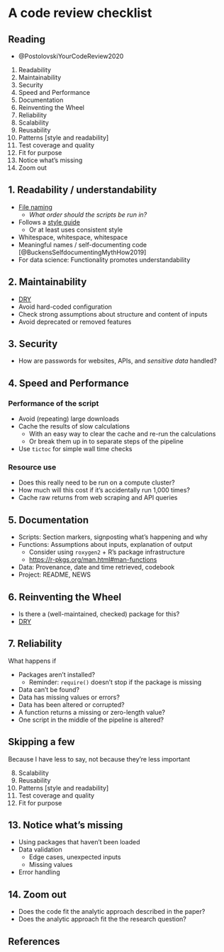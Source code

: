 # A code review checklist #

## Reading

- @PostolovskiYourCodeReview2020

1. Readability
2. Maintainability
3. Security
4. Speed and Performance
5. Documentation
6. Reinventing the Wheel
7. Reliability
8. Scalability
9. Reusability
10. Patterns [style and readability]
11. Test coverage and quality
12. Fit for purpose
13. Notice what's missing
14. Zoom out


## 1. Readability / understandability

- [File naming](https://style.tidyverse.org/files.html)
    - *What order should the scripts be run in?* 
- Follows a [style guide](https://style.tidyverse.org/)
    - Or at least uses consistent style
- Whitespace, whitespace, whitespace
- Meaningful names / self-documenting code [@BuckensSelfdocumentingMythHow2019]
- For data science: Functionality promotes understandability
    
## 2. Maintainability

- [DRY](https://en.wikipedia.org/wiki/Don%27t_repeat_yourself)
- Avoid hard-coded configuration
- Check strong assumptions about structure and content of inputs
- Avoid deprecated or removed features

## 3. Security

- How are passwords for websites, APIs, and *sensitive data* handled? 

## 4. Speed and Performance

### Performance of the script

- Avoid (repeating) large downloads
- Cache the results of slow calculations
    - With an easy way to clear the cache and re-run the calculations
    - Or break them up in to separate steps of the pipeline
- Use `tictoc` for simple wall time checks

### Resource use

- Does this really need to be run on a compute cluster? 
- How much will this cost if it's accidentally run 1,000 times?
- Cache raw returns from web scraping and API queries


## 5. Documentation

- Scripts: Section markers, signposting what's happening and why
- Functions: Assumptions about inputs, explanation of output
    - Consider using `roxygen2` + R's package infrastructure
    - <https://r-pkgs.org/man.html#man-functions>
- Data: Provenance, date and time retrieved, codebook
- Project: README, NEWS


## 6. Reinventing the Wheel

- Is there a (well-maintained, checked) package for this? 
- [DRY](https://en.wikipedia.org/wiki/Don%27t_repeat_yourself)


## 7. Reliability

What happens if

- Packages aren't installed?
    - Reminder: `require()` doesn't stop if the package is missing
- Data can't be found?
- Data has missing values or errors? 
- Data has been altered or corrupted? 
- A function returns a missing or zero-length value? 
- One script in the middle of the pipeline is altered? 


## Skipping a few

Because I have less to say, not because they're less important

8. Scalability
9. Reusability
10. Patterns [style and readability]
11. Test coverage and quality
12. Fit for purpose


## 13. Notice what's missing

- Using packages that haven't been loaded
- Data validation
    - Edge cases, unexpected inputs
    - Missing values
- Error handling

    
## 14. Zoom out

- Does the code fit the analytic approach described in the paper? 
- Does the analytic approach fit the the research question? 

## References 

<!--
## An Example Code Review ##

- We'll review the code for @ColomboIntellectuallyHumblePrejudiced2020
    - Data and code available at <https://osf.io/k5qmw/>
    
- I find a lot of problems
    - But don't read this as criticizing the authors
    - These types of problems are widespread in computational science
    - Because researchers aren't trained to look for, prevent, and correct these problems
    - **Take home message: Do code review as part of your research and it won't be this painful**
    

### A shortened checklist ###

0. What happens if you just run the script? 
1. Readability
2. Maintainability
3. Documentation
4. Reliability

### Project organization ###

- No documentation
    - README, attribution
    - Data provenance, codebook
- Folder and file names
    - Folder names suggest an order
    - Which files are inputs and which are outputs? 
    - Date stamps in file names - was version control used? 
    - Inconsistent styles in file names
- Are the inputs for the `meta` analysis the outputs from the studies? 
    - What happens if something changes in the study analyses? 

### `study1` ###

0. Just run the script
    - Error on line 16
    - Trying to take a subset of columns from the data being read in
    - Using column indices
    - But the indices don't match the number of columns in the data
    - We can't recover from this without documentation for the data
        - What columns should be in the raw data, and what columns will be used for the analysis? 

1. Readability
    - Long lines, inconsistent whitespace
    - Repetitive chunks of analysis aren't documented
        - Could be put into function(s) with meaningful names

2. Maintainability
    - Lots of repetition: lines 25-41; analysis on 90-95; numerous places throughout
    - Doesn't seem like this analysis is being written out anywhere? 
        - In particular, how is the output here supposed to feed into the meta-analysis? 
    - Line 132: why are we deleting things? 
    - `cor.mtest` is defined multiple times
    - Line 265: surprise `library()` call

3. Documentation
    - Line 46: Looks like we're starting one section of the analysis
        - But it's easy to miss this section break, similar breaks eg line 134
        - Contrast very visible break on 199
    - What are these tests, plots, and why are we doing them? 
    - Contrast with the factor analysis starting on line 79
    - Lines 116-17: Did they solve the "this is bad"? 

4. Reliability
    - A quick check with `skimr` and/or `visdat` for study 1 indicates lots of missing values for a few variables
        - maybe because respondents rated different numbers of groups (why?)
        - also some sporadic missingness
        - doesn't seem like this was handled explicitly
    - No checks to validate data

### `study2` ###

0. Just run the script
    - Syntax error on line 282
        - Uncommenting 281 gives a very cryptic error
        - Commenting out these lines -> everything seems to run
    - But should we be worried about all of these convergence warnings? 

- Pretty much all the same concerns as with `study1`
    - Seems to use exactly the same analysis functions
        - These should be defined once, in a single R file called by the analysis scripts
        - Could even be a local package loaded using `usethis::load_all()` (<https://devtools.r-lib.org/reference/load_all.html>)
    
### `study3` ###

0. Just run the script
    - Line 47: Missing dependency

1. Readability
    - Long lines, bad pipe style

2. Maintainability
    - Again, issues with repetition, not writing things out

3. Documentation
    - Basically none

4. Reliability
    - `TRUE` and `FALSE` are reserved words, meaning they can't be used as variable names
        - `T` and `F` are variables defined by default to match these
        - Their value can be changed
        - So using `TRUE` and `FALSE` is preferred
    - Several repetitions of `export(tidy(m6k, conf.int  = T), "export.xlsx")`
        - Writing over `m6k` each time with a new regression model
        - Is `export()` appending the results to `export.xlsx`, or overwriting the file? 

### `study4` and `meta` ###

- Same issues as the other script files
- Confirm that the input for the meta-analysis isn't directly generated from the study scripts
-->    
